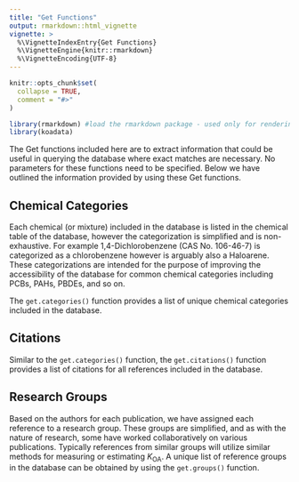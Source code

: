 ```yaml
---
title: "Get Functions"
output: rmarkdown::html_vignette
vignette: >
  %\VignetteIndexEntry{Get Functions}
  %\VignetteEngine{knitr::rmarkdown}
  %\VignetteEncoding{UTF-8}
---
```


```r
knitr::opts_chunk$set(
  collapse = TRUE,
  comment = "#>"
)

library(rmarkdown) #load the rmarkdown package - used only for rendering images and tables in this document
library(koadata) 
```

The Get functions included here are to extract information that could be useful in querying the database where exact matches are necessary. No parameters for these functions need to be specified. Below we have outlined the information provided by using these Get  functions.

## Chemical Categories

Each chemical (or mixture) included in the database is listed in the chemical table of the database, however the categorization is simplified and is non-exhaustive. For example 1,4-Dichlorobenzene (CAS No. 106-46-7) is categorized as a chlorobenzene however is arguably also a Haloarene. These categorizations are intended for the purpose of improving the accessibility of the database for common chemical categories including PCBs, PAHs, PBDEs, and so on.

The `get.categories()` function provides a list of unique chemical categories included in the database.

## Citations

Similar to the `get.categories()` function, the `get.citations()` function provides a list of citations for all references included in the database. 

## Research Groups

Based on the authors for each publication, we have assigned each reference to a research group. These groups are simplified, and as with the nature of research, some have worked collaboratively on various publications. Typically references from similar groups will utilize similar methods for measuring or estimating *K*~OA~. A unique list of reference groups in the database can be obtained by using the `get.groups()` function.
